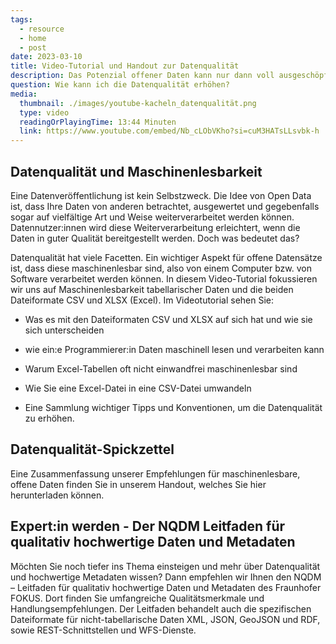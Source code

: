```yaml
---
tags:
  - resource
  - home
  - post
date: 2023-03-10
title: Video-Tutorial und Handout zur Datenqualität
description: Das Potenzial offener Daten kann nur dann voll ausgeschöpft werden, wenn die Daten hochwertig und leicht nutzbar sind. Ein wichtiger Punkt dabei ist die Maschinenlesbarkeit, welche wir in diesem Video-Tutorial genauer erklären. Wir zeigen Ihnen, wie Sie die Maschinenlesbarkeit eines Datensatzes im CSV- oder XLSX-Format erhöhen und was dabei wichtig ist.
question: Wie kann ich die Datenqualität erhöhen?
media:
  thumbnail: ./images/youtube-kacheln_datenqualität.png
  type: video
  readingOrPlayingTime: 13:44 Minuten
  link: https://www.youtube.com/embed/Nb_cLObVKho?si=cuM3HATsLLsvbk-h
---
```


## Datenqualität und Maschinenlesbarkeit

Eine Datenveröffentlichung ist kein Selbstzweck. Die Idee von Open Data ist, dass Ihre Daten von anderen betrachtet, ausgewertet und gegebenfalls sogar auf vielfältige Art und Weise weiterverarbeitet werden können. Datennutzer:innen wird diese Weiterverarbeitung erleichtert, wenn die Daten in guter Qualität bereitgestellt werden. Doch was bedeutet das?

Datenqualität hat viele Facetten. Ein wichtiger Aspekt für offene Datensätze ist, dass diese maschinenlesbar sind, also von einem Computer bzw. von Software verarbeitet werden können. In diesem Video-Tutorial fokussieren wir uns auf Maschinenlesbarkeit tabellarischer Daten und die beiden Dateiformate CSV und XLSX (Excel).
Im Videotutorial sehen Sie:

- Was es mit den Dateiformaten CSV und XLSX auf sich hat und wie sie sich unterscheiden

- wie ein:e Programmierer:in Daten maschinell lesen und verarbeiten kann

- Warum Excel-Tabellen oft nicht einwandfrei maschinenlesbar sind

- Wie Sie eine Excel-Datei in eine CSV-Datei umwandeln

- Eine Sammlung wichtiger Tipps und Konventionen, um die Datenqualität zu erhöhen.


<VideoEmbed 
fullWidth={false}
url="https://www.youtube.com/embed/Nb_cLObVKho?si=cuM3HATsLLsvbk-h" 
mediaMetadata={frontmatter.media} 
/>

## Datenqualität-Spickzettel

Eine Zusammenfassung unserer Empfehlungen für maschinenlesbare, offene Daten finden Sie in unserem Handout, welches Sie hier herunterladen können.

<PdfEmbed
  filePath="/file-download/06_ODIS_Handout_Maschinenlesbarkeit.pdf"
  downloadLinkText="Download Spickzettel"
  mediaMetadata={frontmatter.media}
/>

## Expert:in werden - Der NQDM Leitfaden für qualitativ hochwertige Daten und Metadaten

Möchten Sie noch tiefer ins Thema einsteigen und mehr über Datenqualität und hochwertige Metadaten wissen? Dann empfehlen wir Ihnen den NQDM – Leitfaden für qualitativ hochwertige Daten und Metadaten des Fraunhofer FOKUS. Dort finden Sie umfangreiche Qualitätsmerkmale und Handlungsempfehlungen. Der Leitfaden behandelt auch die spezifischen Dateiformate für nicht-tabellarische Daten XML, JSON, GeoJSON und RDF, sowie REST-Schnittstellen und WFS-Dienste.
